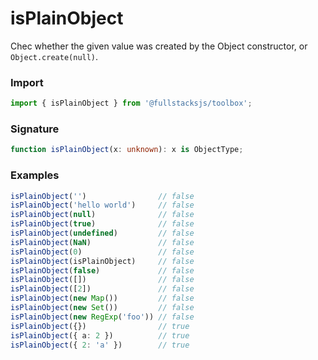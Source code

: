 # isPlainObject

Chec whether the given value was created by the Object constructor, or `Object.create(null)`.

### Import

```typescript copy
import { isPlainObject } from '@fullstacksjs/toolbox';
```

### Signature

```typescript copy
function isPlainObject(x: unknown): x is ObjectType;
```

### Examples

```typescript copy
isPlainObject('')                // false
isPlainObject('hello world')     // false
isPlainObject(null)              // false
isPlainObject(true)              // false
isPlainObject(undefined)         // false
isPlainObject(NaN)               // false
isPlainObject(0)                 // false
isPlainObject(isPlainObject)     // false
isPlainObject(false)             // false
isPlainObject([])                // false
isPlainObject([2])               // false
isPlainObject(new Map())         // false
isPlainObject(new Set())         // false
isPlainObject(new RegExp('foo')) // false
isPlainObject({})                // true
isPlainObject({ a: 2 })          // true
isPlainObject({ 2: 'a' })        // true
```
